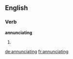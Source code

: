 ==English==

===Verb===
'''annunciating'''

# {{present participle of|annunciate}}

[[de:annunciating]]
[[fr:annunciating]]